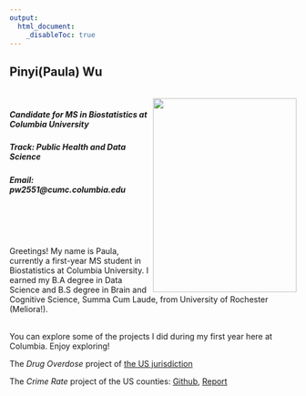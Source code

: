 ```yaml
---
output: 
  html_document:
    _disableToc: true
---
```

<body>
<h2>Pinyi(Paula) Wu</h2><br>
<img align="right" src="images/pro.JPG" width="252.25" height="341">
<h5>Candidate for MS in Biostatistics at Columbia University</h5>
<h5>Track: Public Health and Data Science</h5>
<h5>Email: *pw2551@cumc.columbia.edu*</h5>
</body>


<br>
<br>
<br>
<br>
Greetings! My name is Paula, currently a first-year MS student in Biostatistics at Columbia University. I earned my B.A degree in Data Science and B.S degree in Brain and Cognitive Science, Summa Cum Laude, from University of Rochester (Meliora!). <br><br>

You can explore some of the projects I did during my first year here at Columbia. Enjoy exploring!


The *Drug Overdose* project of [the US jurisdiction](https://paulawucu.github.io/final_project.github.io/)


The *Crime Rate* project of the US counties: [Github](https://github.com/paulawucu/p8130_final_project.git), <a href="./images/p8130_fp_report_group_8.pdf" target="blank">Report</a>

